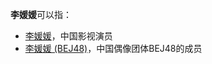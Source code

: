 '''李媛媛'''可以指：
* [[李媛媛|李媛媛]]，中国影视演员
* [[李媛媛_(BEJ48)|李媛媛 (BEJ48)]]，中国偶像团体BEJ48的成员

{{Disambig|W|Cat=三字李姓人名消歧义}}
